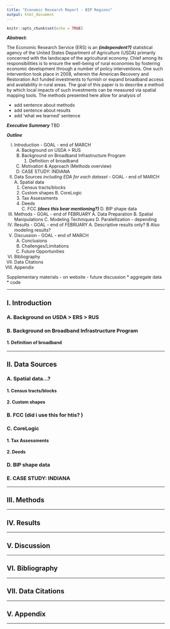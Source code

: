 ```yaml
---
title: "Economic Research Report - BIP Regions"
output: html_document
---
```


```r
knitr::opts_chunk$set(echo = TRUE)
```

***Abstract:*** 

The Economic Research Service (ERS) is an ***(independent?)*** statistical agency of the United States Department of Agriculture (USDA) primarily concerned with the landscape of the agricultural economy. Chief among its responsibilities is to ensure the well-being of rural economies by fostering economic development through a number of policy interventions. One such intervention took place in 2008, wherein the American Recovery and Restoration Act funded investments to furnish or expand broadband access and availability in rural areas. The goal of this paper is to describe a method by which local impacts of such investments can be measured via spatial mapping tools. The methods presented here allow for analysis of 

* add sentence about methods
* add sentence about results
* add 'what we learned' sentence

***Executive Summary*** TBD

***Outline***

I.  Introduction  - GOAL - end of MARCH 
    A.  Background on USDA > RUS
    B.  Background on Broadband Infrastructure Program
        1. Definition of broadband
    C.  Motivation & Approach (Methods overview)
    D.  CASE STUDY: INDIANA
II.  Data Sources *including EDA for each dataset*  - GOAL - end of MARCH 
    A.  Spatial data
        1.  Census tracts/blocks
        2.  Custom shapes
    B.  CoreLogic
        1.  Tax Assessments
        2.  Deeds  
    C.  FCC ***(does this bear mentioning?)***
    D.  BIP shape data
III.  Methods - GOAL - end of FEBRUARY
    A.  Data Preparation
    B.  Spatial Manipulations
    C.  Modeling Techniques
    D.  Paralellization - depending
IV.  Results - GOAL - end of FEBRUARY
    A.  Descriptive results only? 
    B   Also modeling results? 
V.  Discussion - GOAL - end of MARCH 
    A.  Conclusions 
    B.  Challenges/Limitations
    C.  Future Opportunities
VI.  Bibliography
VII.  Data Citations
VIII.  Appendix


Supplementary materials - on website - future discussion
* aggregate data
* code 

***
## I. Introduction
### A. Background on USDA > ERS > RUS
### B. Background on Broadband Infrastructure Program
#### 1. Definition of broadband
***
## II. Data Sources
### A. Spatial data...? 
#### 1.  Census tracts/blocks
#### 2.  Custom shapes
### B. FCC (did i use this for htis? )
### C.  CoreLogic
#### 1.  Tax Assessments
#### 2.  Deeds  
### D.  BIP shape data
### E.  CASE STUDY: INDIANA
***
## III. Methods
***
## IV. Results
***
## V. Discussion
***
## VI. Bibliography
***
## VII. Data Citations
***
## V. Appendix
***

